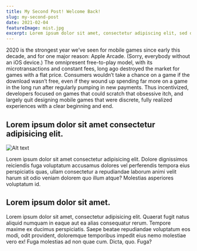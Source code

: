 ```yaml
---
title: My Second Post! Welcome Back!
slug: my-second-post
date: 2021-02-04
featureImage: mist.jpg
excerpt: Lorem ipsum dolor sit amet, consectetur adipiscing elit, sed do eiusmod tempor incididunt ut labore et dolore magna aliqua. Ut enim ad minim veniam, quis nostrud exercitation ullamco laboris nisi ut aliquip ex ea commodo consequat. Duis aute irure dolor in...
---
```


2020 is the strongest year we’ve seen for mobile games since early this decade, and for one major reason: Apple Arcade. (Sorry, everybody without an iOS device.) The omnipresent free-to-play model, with its microtransactions and constant fees, long ago destroyed the market for games with a flat price. Consumers wouldn’t take a chance on a game if the download wasn’t free, even if they wound up spending far more on a game in the long run after regularly pumping in new payments. Thus incentivized, developers focused on games that could scratch that obsessive itch, and largely quit designing mobile games that were discrete, fully realized experiences with a clear beginning and end.

## Lorem ipsum dolor sit amet consectetur adipisicing elit.

![Alt text](./mist.jpg)

Lorem ipsum dolor sit amet consectetur adipisicing elit. Dolore dignissimos reiciendis fuga voluptatum accusamus dolores vel perferendis tempora eius perspiciatis quas, ullam consectetur a repudiandae laborum animi velit harum sit odio veniam dolorem quo illum atque? Molestias asperiores voluptatum id.

## Lorem ipsum dolor sit amet.

Lorem ipsum dolor sit amet, consectetur adipisicing elit. Quaerat fugit natus aliquid numquam in eaque aut ea alias consequatur rerum. Tempore maxime ex ducimus perspiciatis. Saepe beatae repudiandae voluptatum eos modi, odit provident, doloremque temporibus impedit eius nemo molestiae vero ex! Fuga molestias ad non quae cum. Dicta, quo. Fuga?
